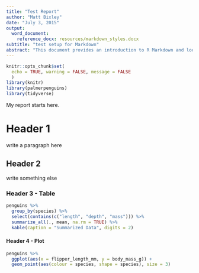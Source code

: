 ```yaml
---
title: "Test Report"
author: "Matt Bixley"
date: "July 3, 2015"
output: 
  word_document:
    reference_docx: resources/markdown_styles.docx
subtitle: "test setup for Markdown"
abstract: "This document provides an introduction to R Markdown and looks at the use of templates within as MSWord environment"
---
```

```r
knitr::opts_chunk$set(
  echo = TRUE, warning = FALSE, message = FALSE
  )
library(knitr)
library(palmerpenguins)
library(tidyverse)

```


My report starts here.

# Header 1
write a paragraph here

## Header 2
write something else

\pagebreak
### Header 3 - Table  


```r
penguins %>% 
  group_by(species) %>% 
  select(contains(c("length", "depth", "mass"))) %>% 
  summarize_all(., mean, na.rm = TRUE) %>%
  kable(caption = "Summarized Data", digits = 2)
```

\pagebreak
#### Header 4 - Plot

```r
penguins %>% 
  ggplot(aes(x = flipper_length_mm, y = body_mass_g)) +
  geom_point(aes(colour = species, shape = species), size = 3)
```

